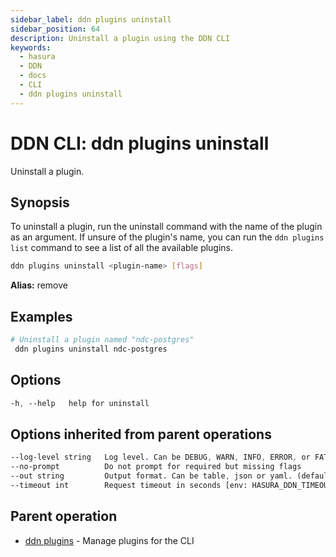 ```yaml
---
sidebar_label: ddn plugins uninstall
sidebar_position: 64
description: Uninstall a plugin using the DDN CLI
keywords:
  - hasura
  - DDN
  - docs
  - CLI
  - ddn plugins uninstall
---
```


# DDN CLI: ddn plugins uninstall

Uninstall a plugin.

## Synopsis

To uninstall a plugin, run the uninstall command with the name of the plugin as an argument. If unsure of the plugin's
name, you can run the `ddn plugins list` command to see a list of all the available plugins.

```bash
ddn plugins uninstall <plugin-name> [flags]
```

**Alias:** remove

## Examples

```bash
# Uninstall a plugin named "ndc-postgres"
 ddn plugins uninstall ndc-postgres
```

## Options

```sass
-h, --help   help for uninstall
```

## Options inherited from parent operations

```sass
--log-level string   Log level. Can be DEBUG, WARN, INFO, ERROR, or FATAL. (default "INFO")
--no-prompt          Do not prompt for required but missing flags
--out string         Output format. Can be table, json or yaml. (default "table")
--timeout int        Request timeout in seconds [env: HASURA_DDN_TIMEOUT] (default 100)
```

## Parent operation

- [ddn plugins](/reference/cli/commands/ddn_plugins) - Manage plugins for the CLI

